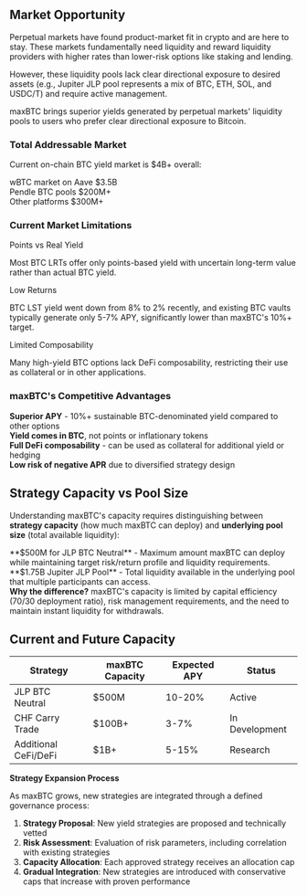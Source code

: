 
## Market Opportunity

Perpetual markets have found product-market fit in crypto and are here to stay. These markets fundamentally need liquidity and reward liquidity providers with higher rates than lower-risk options like staking and lending.

However, these liquidity pools lack clear directional exposure to desired assets (e.g., Jupiter JLP pool represents a mix of BTC, ETH, SOL, and USDC/T) and require active management.

maxBTC brings superior yields generated by perpetual markets' liquidity pools to users who prefer clear directional exposure to Bitcoin.

### Total Addressable Market

Current on-chain BTC yield market is $4B+ overall:

<div className="space-y-3 mb-6">
  <div>
    <div className="flex justify-between mb-1">
      <span className="text-sm font-medium">wBTC market on Aave</span>
      <span className="text-sm font-medium">$3.5B</span>
    </div>
    <div className="w-full bg-gray-200 rounded-full h-2 dark:bg-gray-700">
      <div className="bg-amber-500 h-2 rounded-full" style={{ width: '87.5%' }}></div>
    </div>
  </div>
  
  <div>
    <div className="flex justify-between mb-1">
      <span className="text-sm font-medium">Pendle BTC pools</span>
      <span className="text-sm font-medium">$200M+</span>
    </div>
    <div className="w-full bg-gray-200 rounded-full h-2 dark:bg-gray-700">
      <div className="bg-amber-400 h-2 rounded-full" style={{ width: '5%' }}></div>
    </div>
  </div>
  
  <div>
    <div className="flex justify-between mb-1">
      <span className="text-sm font-medium">Other platforms</span>
      <span className="text-sm font-medium">$300M+</span>
    </div>
    <div className="w-full bg-gray-200 rounded-full h-2 dark:bg-gray-700">
      <div className="bg-amber-600 h-2 rounded-full" style={{ width: '7.5%' }}></div>
    </div>
  </div>
</div>

### Current Market Limitations

<div className="grid grid-cols-1 md:grid-cols-3 gap-4 mb-6">
  <div>
    <div className="flex items-center gap-2 mb-2">
      <span className="font-semibold text-sm">Points vs Real Yield</span>
    </div>
    <p className="text-sm text-gray-600 dark:text-gray-400">
      Most BTC LRTs offer only points-based yield with uncertain long-term value rather than actual BTC yield.
    </p>
  </div>
  
  <div>
    <div className="flex items-center gap-2 mb-2">
      <span className="font-semibold text-sm">Low Returns</span>
    </div>
    <p className="text-sm text-gray-600 dark:text-gray-400">
      BTC LST yield went down from 8% to 2% recently, and existing BTC vaults typically generate only 5-7% APY, significantly lower than maxBTC's 10%+ target.
    </p>
  </div>
  
  <div>
    <div className="flex items-center gap-2 mb-2">
      <span className="font-semibold text-sm">Limited Composability</span>
    </div>
    <p className="text-sm text-gray-600 dark:text-gray-400">
      Many high-yield BTC options lack DeFi composability, restricting their use as collateral or in other applications.
    </p>
  </div>
</div>

### maxBTC's Competitive Advantages

<div className="space-y-2 mb-8">
  <div className="flex items-center gap-3 text-sm">
    <div className="w-1.5 h-1.5 bg-amber-400 rounded-full flex-shrink-0"></div>
    <span><strong>Superior APY</strong> - 10%+ sustainable BTC-denominated yield compared to other options</span>
  </div>
  <div className="flex items-center gap-3 text-sm">
    <div className="w-1.5 h-1.5 bg-amber-400 rounded-full flex-shrink-0"></div>
    <span><strong>Yield comes in BTC</strong>, not points or inflationary tokens</span>
  </div>
  <div className="flex items-center gap-3 text-sm">
    <div className="w-1.5 h-1.5 bg-amber-400 rounded-full flex-shrink-0"></div>
    <span><strong>Full DeFi composability</strong> - can be used as collateral for additional yield or hedging</span>
  </div>
  <div className="flex items-center gap-3 text-sm">
    <div className="w-1.5 h-1.5 bg-amber-400 rounded-full flex-shrink-0"></div>
    <span><strong>Low risk of negative APR</strong> due to diversified strategy design</span>
  </div>
</div>

## Strategy Capacity vs Pool Size

Understanding maxBTC's capacity requires distinguishing between **strategy capacity** (how much maxBTC can deploy) and **underlying pool size** (total available liquidity):

<CardGroup cols={2}>
  <Card title="Strategy Capacity" icon="gauge" iconType="duotone">
    **$500M for JLP BTC Neutral** - Maximum amount maxBTC can deploy while maintaining target risk/return profile and liquidity requirements.
  </Card>
  
  <Card title="Underlying Pool Size" icon="droplet" iconType="duotone">
    **$1.75B Jupiter JLP Pool** - Total liquidity available in the underlying pool that multiple participants can access.
  </Card>
</CardGroup>

<div className="text-sm text-gray-600 dark:text-gray-400 mb-6">
  <strong>Why the difference?</strong> maxBTC's capacity is limited by capital efficiency (70/30 deployment ratio), risk management requirements, and the need to maintain instant liquidity for withdrawals.
</div>

## Current and Future Capacity

<div className="overflow-x-auto mb-6">
  <table className="w-full border-collapse">
    <thead>
      <tr className="border-b-2 border-purple-200 dark:border-purple-900">
        <th className="p-3 text-left">Strategy</th>
        <th className="p-3 text-left">maxBTC Capacity</th>
        <th className="p-3 text-left">Expected APY</th>
        <th className="p-3 text-left">Status</th>
      </tr>
    </thead>
    <tbody>
      <tr className="border-b border-purple-100 dark:border-purple-800">
        <td className="p-3">JLP BTC Neutral</td>
        <td className="p-3">$500M</td>
        <td className="p-3">10-20%</td>
        <td className="p-3">Active</td>
      </tr>
      <tr className="border-b border-purple-100 dark:border-purple-800">
        <td className="p-3">CHF Carry Trade</td>
        <td className="p-3">$100B+</td>
        <td className="p-3">3-7%</td>
        <td className="p-3">In Development</td>
      </tr>
      <tr className="border-b border-purple-100 dark:border-purple-800">
        <td className="p-3">Additional CeFi/DeFi</td>
        <td className="p-3">$1B+</td>
        <td className="p-3">5-15%</td>
        <td className="p-3">Research</td>
      </tr>
    </tbody>
  </table>
</div>

**Strategy Expansion Process**

As maxBTC grows, new strategies are integrated through a defined governance process:

1. **Strategy Proposal**: New yield strategies are proposed and technically vetted
2. **Risk Assessment**: Evaluation of risk parameters, including correlation with existing strategies
3. **Capacity Allocation**: Each approved strategy receives an allocation cap
4. **Gradual Integration**: New strategies are introduced with conservative caps that increase with proven performance
 
 
